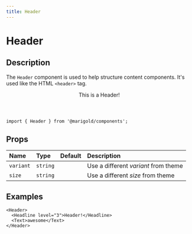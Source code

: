 ```yaml
---
title: Header
---
```


# Header

## Description

The `Header` component is used to help structure content components. It's used like the HTML `<header>` tag.

<MarigoldTheme>
  <Header>This is a Header!</Header>
</MarigoldTheme>

```tsx onlyCode
import { Header } from '@marigold/components';
```

## Props

| Name      | Type     | Default | Description                          |
| :-------- | :------- | :------ | :----------------------------------- |
| `variant` | `string` |         | Use a different _variant_ from theme |
| `size`    | `string` |         | Use a different _size_ from theme    |

## Examples

```tsx
<Header>
  <Headline level="3">Header!</Headline>
  <Text>awesome</Text>
</Header>
```
